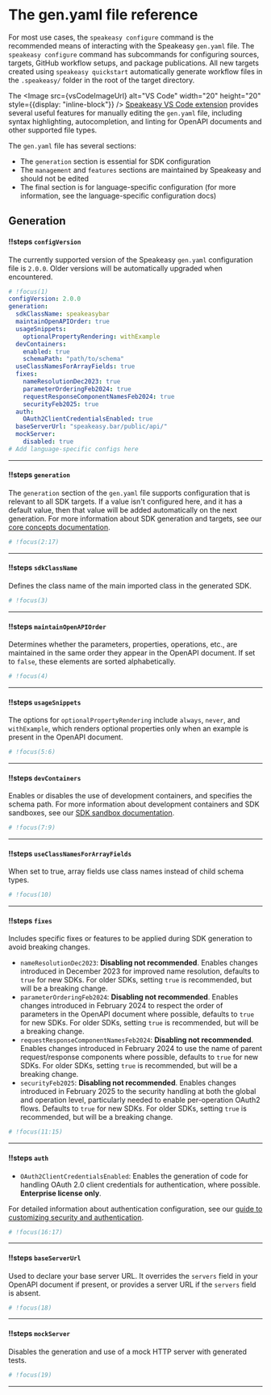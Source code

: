 


# The gen.yaml file reference

<Callout title="Tip" type="info">

For most use cases, the `speakeasy configure` command is the recommended means of interacting with the Speakeasy `gen.yaml` file. The `speakeasy configure` command has subcommands for configuring sources, targets, GitHub workflow setups, and package publications. All new targets created using `speakeasy quickstart` automatically generate workflow files in the `.speakeasy/` folder in the root of the target directory.

The <Image src={vsCodeImageUrl} alt="VS Code" width="20" height="20" style={{display: "inline-block"}} /> [Speakeasy VS Code extension](https://marketplace.visualstudio.com/items?itemName=Speakeasy.speakeasy-vscode-extension) provides several useful features for manually editing the `gen.yaml` file, including syntax highlighting, autocompletion, and linting for OpenAPI documents and other supported file types.

</Callout>

The `gen.yaml` file has several sections:

- The `generation` section is essential for SDK configuration
- The `management` and `features` sections are maintained by Speakeasy and should not be edited
- The final section is for language-specific configuration (for more information, see the language-specific configuration docs)

## Generation

<Spotlight>

#### !!steps `configVersion`

The currently supported version of the Speakeasy `gen.yaml` configuration file is `2.0.0`. Older versions will be automatically upgraded when encountered.

```yaml ! gen.yaml
# !focus(1)
configVersion: 2.0.0
generation:
  sdkClassName: speakeasybar
  maintainOpenAPIOrder: true
  usageSnippets:
    optionalPropertyRendering: withExample
  devContainers:
    enabled: true
    schemaPath: "path/to/schema"
  useClassNamesForArrayFields: true
  fixes:
    nameResolutionDec2023: true
    parameterOrderingFeb2024: true
    requestResponseComponentNamesFeb2024: true
    securityFeb2025: true
  auth:
    OAuth2ClientCredentialsEnabled: true
  baseServerUrl: "speakeasy.bar/public/api/"
  mockServer:
    disabled: true
# Add language-specific configs here
```

---

#### !!steps `generation`

The `generation` section of the `gen.yaml` file supports configuration that is relevant to all SDK targets. If a value isn&apos;t configured here, and it has a default value, then that value will be added automatically on the next generation. For more information about SDK generation and targets, see our [core concepts documentation](/docs/core-concepts#sdk-generation).

```yaml ! gen.yaml
# !focus(2:17)
```

---

#### !!steps `sdkClassName`

Defines the class name of the main imported class in the generated SDK.

```yaml ! gen.yaml
# !focus(3)
```

---

#### !!steps `maintainOpenAPIOrder`

Determines whether the parameters, properties, operations, etc., are maintained in the same order they appear in the OpenAPI document. If set to `false`, these elements are sorted alphabetically.

```yaml ! gen.yaml
# !focus(4)
```

---

#### !!steps `usageSnippets`

The options for `optionalPropertyRendering` include `always`, `never`, and `withExample`, which renders optional properties only when an example is present in the OpenAPI document.

```yaml ! gen.yaml
# !focus(5:6)
```

---

#### !!steps `devContainers`

Enables or disables the use of development containers, and specifies the schema path. For more information about development containers and SDK sandboxes, see our [SDK sandbox documentation](/docs/manage/sdk-sandbox).

```yaml ! gen.yaml
# !focus(7:9)
```

---

#### !!steps `useClassNamesForArrayFields`

When set to true, array fields use class names instead of child schema types.

```yaml ! gen.yaml
# !focus(10)
```

---

#### !!steps `fixes`

Includes specific fixes or features to be applied during SDK generation to avoid breaking changes.

- `nameResolutionDec2023`: **Disabling not recommended**. Enables changes introduced in December 2023 for improved name resolution, defaults to `true` for new SDKs. For older SDKs, setting `true` is recommended, but will be a breaking change.  
- `parameterOrderingFeb2024`: **Disabling not recommended**. Enables changes introduced in February 2024 to respect the order of parameters in the OpenAPI document where possible, defaults to `true` for new SDKs. For older SDKs, setting `true` is recommended, but will be a breaking change.  
- `requestResponseComponentNamesFeb2024`: **Disabling not recommended**. Enables changes introduced in February 2024 to use the name of parent request/response components where possible, defaults to `true` for new SDKs. For older SDKs, setting `true` is recommended, but will be a breaking change.
- `securityFeb2025`: **Disabling not recommended**. Enables changes introduced in February 2025 to the security handling at both the global and operation level, particularly needed to enable per-operation OAuth2 flows. Defaults to `true` for new SDKs. For older SDKs, setting `true` is recommended, but will be a breaking change.

```yaml ! gen.yaml
# !focus(11:15)
```

---

#### !!steps `auth`

- `OAuth2ClientCredentialsEnabled`: Enables the generation of code for handling OAuth 2.0 client credentials for authentication, where possible. **Enterprise license only**.

For detailed information about authentication configuration, see our [guide to customizing security and authentication](/docs/customize/authentication/configuration).

```yaml ! gen.yaml
# !focus(16:17)
```

---

#### !!steps `baseServerUrl`

Used to declare your base server URL. It overrides the `servers` field in your OpenAPI document if present, or provides a server URL if the `servers` field is absent.

```yaml ! gen.yaml
# !focus(18)
```

---

#### !!steps `mockServer`

Disables the generation and use of a mock HTTP server with generated tests.

```yaml ! gen.yaml
# !focus(19)
```

---

</Spotlight>
